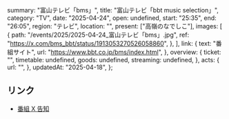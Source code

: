   summary: "富山テレビ「bms」",
  title: "富山テレビ「bbt music selection」",
  category: "TV",
  date: "2025-04-24",
  open: undefined,
  start: "25:35",
  end: "26:05",
  region: "テレビ",
  location: "",
  present: ["高嶺のなでしこ"],
  images: [
    {
      path: "/events/2025/2025-04-24_富山テレビ「bms」.jpg",
      ref: "https://x.com/bms_bbt/status/1913053270526058860",
    },
  ],
  link: {
    text: "番組サイト",
    url: "https://www.bbt.co.jp/bms/index.html",
  },
  overview: {
    ticket: "",
    timetable: undefined,
    goods: undefined,
    streaming: undefined,
  },
  acts: {
    url: "",
  },
  updatedAt: "2025-04-18",
};

## リンク

- [番組 X 告知](https://x.com/bms_bbt/status/1913053270526058860)
